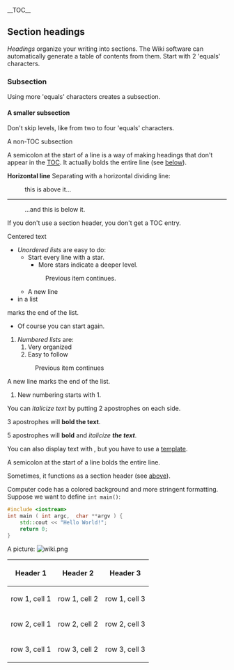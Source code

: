 __TOC__

==Section headings==

''Headings'' organize your writing into sections.
The Wiki software can automatically generate
a table of contents from them.
Start with 2 'equals' characters.

===Subsection===

Using more 'equals' characters creates a subsection.

====A smaller subsection====

Don't skip levels, like from two to four 'equals' characters.

;A non-TOC subsection
A semicolon at the start of a line is a way of making headings
that don't appear in the [[WP:TOC|TOC]]. It actually bolds the
entire line (see [[#Text formatting|below]]).

'''Horizontal line'''
Separating with a horizontal dividing line:
:this is above it...
----
:...and this is below it.
If you don't use a section header, you don't get a TOC entry.


<div class="center" style="width:auto; margin-left:auto; margin-right:auto;">Centered text</div>


* ''Unordered lists'' are easy to do:
** Start every line with a star.
*** More stars indicate a deeper level.
**: Previous item continues.
** A new line
* in a list
marks the end of the list.
* Of course you can start again.


# ''Numbered lists'' are:
## Very organized
## Easy to follow
#: Previous item continues
A new line marks the end of the list.
# New numbering starts with 1.


You can ''italicize text'' by putting 2
apostrophes on each side.

3 apostrophes will '''bold the text'''.

5 apostrophes will '''bold''' and ''italicize''
'''''the text'''''.

You can also display text with {{Smallcaps|small caps}}, but you have to use a [[Help:Template|template]].

;A semicolon at the start of a line bolds the entire line.
Sometimes, it functions as a section header
(see [[Help:Wiki markup#Sections|above]]).


Computer code has a colored background
and more stringent formatting. Suppose we
want to define <code>int  main()</code>:

<syntaxhighlight lang="cpp">#include <iostream>
int main ( int argc,  char **argv ) {
    std::cout << "Hello World!";
    return 0;
}</syntaxhighlight>


A picture:
[[File:wiki.png]]


{| class="wikitable"
|-
! Header 1
! Header 2
! Header 3
|-
| row 1, cell 1
| row 1, cell 2
| row 1, cell 3
|-
| row 2, cell 1
| row 2, cell 2
| row 2, cell 3
|-
| row 3, cell 1
| row 3, cell 2
| row 3, cell 3
|}
